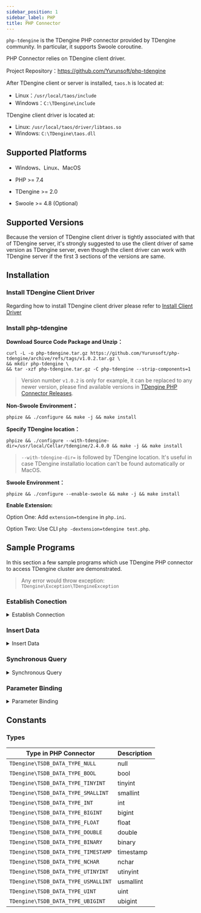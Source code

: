 ```yaml
---
sidebar_position: 1
sidebar_label: PHP
title: PHP Connector
---
```


`php-tdengine` is the TDengine PHP connector provided by TDengine community. In particular, it supports Swoole coroutine.

PHP Connector relies on TDengine client driver.

Project Repository：<https://github.com/Yurunsoft/php-tdengine>

After TDengine client or server is installed, `taos.h` is located at:

- Linux：`/usr/local/taos/include`
- Windows：`C:\TDengine\include`

TDengine client driver is located at:

- Linux: `/usr/local/taos/driver/libtaos.so`
- Windows: `C:\TDengine\taos.dll`

## Supported Platforms

- Windows、Linux、MacOS

- PHP >= 7.4

- TDengine >= 2.0

- Swoole >= 4.8 (Optional)

## Supported Versions

Because the version of TDengine client driver is tightly associated with that of TDengine server, it's strongly suggested to use the client driver of same version as TDengine server, even though the client driver can work with TDengine server if the first 3 sections of the versions are same.

## Installation

### Install TDengine Client Driver

Regarding how to install TDengine client driver please refer to [Install Client Driver](/reference/connector#installation-steps)

### Install php-tdengine

**Download Source Code Package and Unzip：**

```shell
curl -L -o php-tdengine.tar.gz https://github.com/Yurunsoft/php-tdengine/archive/refs/tags/v1.0.2.tar.gz \
&& mkdir php-tdengine \
&& tar -xzf php-tdengine.tar.gz -C php-tdengine --strip-components=1
```

> Version number `v1.0.2` is only for example, it can be replaced to any newer version, please find available versions in [TDengine PHP Connector Releases](https://github.com/Yurunsoft/php-tdengine/releases).

**Non-Swoole Environment：**

```shell
phpize && ./configure && make -j && make install
```

**Specify TDengine location：**

```shell
phpize && ./configure --with-tdengine-dir=/usr/local/Cellar/tdengine/2.4.0.0 && make -j && make install
```

> `--with-tdengine-dir=` is followed by TDengine location.
> It's useful in case TDengine installatio location can't be found automatically or MacOS.

**Swoole Environment：**

```shell
phpize && ./configure --enable-swoole && make -j && make install
```

**Enable Extension:**

Option One: Add `extension=tdengine` in `php.ini`.

Option Two: Use CLI `php -dextension=tdengine test.php`.

## Sample Programs

In this section a few sample programs which use TDengine PHP connector to access TDengine cluster are demonstrated.

> Any error would throw exception: `TDengine\Exception\TDengineException`

### Establish Conection

<details>
<summary>Establish Connection</summary>

```c
{{#include docs-examples/php/connect.php}}
```

</details>

### Insert Data

<details>
<summary>Insert Data</summary>

```c
{{#include docs-examples/php/insert.php}}
```

</details>

### Synchronous Query

<details>
<summary>Synchronous Query</summary>

```c
{{#include docs-examples/php/query.php}}
```

</details>

### Parameter Binding

<details>
<summary>Parameter Binding</summary>

```c
{{#include docs-examples/php/insert_stmt.php}}
```

</details>

## Constants

### Types

| Type in PHP Connector               | Description |
| ----------------------------------- | ----------- |
| `TDengine\TSDB_DATA_TYPE_NULL`      | null        |
| `TDengine\TSDB_DATA_TYPE_BOOL`      | bool        |
| `TDengine\TSDB_DATA_TYPE_TINYINT`   | tinyint     |
| `TDengine\TSDB_DATA_TYPE_SMALLINT`  | smallint    |
| `TDengine\TSDB_DATA_TYPE_INT`       | int         |
| `TDengine\TSDB_DATA_TYPE_BIGINT`    | bigint      |
| `TDengine\TSDB_DATA_TYPE_FLOAT`     | float       |
| `TDengine\TSDB_DATA_TYPE_DOUBLE`    | double      |
| `TDengine\TSDB_DATA_TYPE_BINARY`    | binary      |
| `TDengine\TSDB_DATA_TYPE_TIMESTAMP` | timestamp   |
| `TDengine\TSDB_DATA_TYPE_NCHAR`     | nchar       |
| `TDengine\TSDB_DATA_TYPE_UTINYINT`  | utinyint    |
| `TDengine\TSDB_DATA_TYPE_USMALLINT` | usmallint   |
| `TDengine\TSDB_DATA_TYPE_UINT`      | uint        |
| `TDengine\TSDB_DATA_TYPE_UBIGINT`   | ubigint     |
